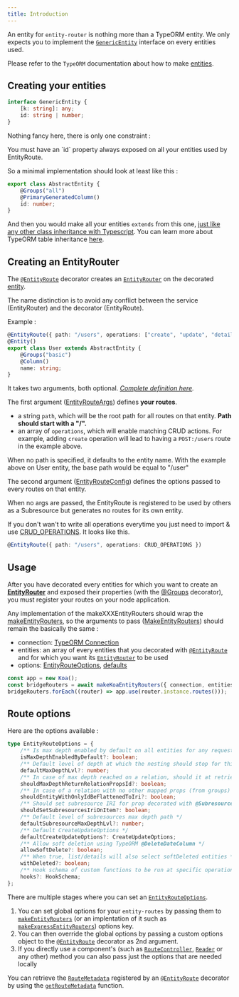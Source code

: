 ```yaml
---
title: Introduction
---
```



An entity for `entity-router` is nothing more than a TypeORM entity. We only expects you to implement the [`GenericEntity`](/api-reference/interfaces/genericentity) interface on every entities used.

Please refer to the `TypeORM` documentation about how to make [entities](https://typeorm.io/#/entities).

## Creating your entities

```typescript {3}
interface GenericEntity {
    [k: string]: any;
    id: string | number;
}
```

Nothing fancy here, there is only one constraint :

<DocAlert status="info">
    You must have an `id` property always exposed on all your entities used by EntityRoute.
</DocAlert>

So a minimal implementation should look at least like this :

```typescript {2,4}
export class AbstractEntity {
    @Groups("all")
    @PrimaryGeneratedColumn()
    id: number;
}
```

And then you would make all your entities `extends` from this one,
[just like any other class inheritance with Typescript](https://www.typescriptlang.org/docs/handbook/classes.html).
You can learn more about TypeORM table inheritance [here](https://typeorm.io/#/entity-inheritance).

## Creating an EntityRouter

The [`@EntityRoute`](/api-reference/globals#entityroute) decorator creates an
[`EntityRouter`](/api-reference/classes/entityrouter) on the decorated [entity](https://typeorm.io/#/entities/what-is-entity).

<DocAlert>
    The name distinction is to avoid any conflict between the service (EntityRouter) and the decorator (EntityRoute).
</DocAlert>

Example :

```typescript {1}
@EntityRoute({ path: "/users", operations: ["create", "update", "details", "list", "delete"] })
@Entity()
export class User extends AbstractEntity {
    @Groups("basic")
    @Column()
    name: string;
}
```

It takes two arguments, both optional. _[Complete definition here](/api-reference/globals/entityroute)._

The first argument ([EntityRouteArgs](/api-reference/globals#entityrouteargs)) defines **your routes**.

-   a string `path`, which will be the root path for all routes on that entity.
    **Path should start with a "/".**
-   an array of `operations`, which will enable matching CRUD actions.
    For example, adding `create` operation will lead to having a `POST:/users` route in the example above.

<DocAlert>
    When no path is specified, it defaults to the entity name. With the example above on User entity, the base path
    would be equal to "/user"
</DocAlert>

The second argument ([EntityRouteConfig](/api-reference/globals#entityrouteconfig)) defines the options passed to every routes on that entity.

<DocAlert>
    When no args are passed, the EntityRoute is registered to be used by others as a Subresource but generates no routes
    for its own entity.
</DocAlert>

If you don't wan't to write all operations everytime you just need to import & use [CRUD_OPERATIONS](/api-reference/globals#const-crud_operations).
It looks like this.

```typescript
@EntityRoute({ path: "/users", operations: CRUD_OPERATIONS })
```

## Usage

After you have decorated every entities for which you want to create an [**EntityRouter**](/api-reference/classes/entityrouter)
and exposed their properties (with the [@Groups](/api-reference/globals#groups) decorator),
you must register your routes on your node application.

Any implementation of the makeXXXEntityRouters should wrap the [makeEntityRouters](/api-reference/globals#makeentityrouters),
so the arguments to pass ([MakeEntityRouters](/api-reference/globals#makeentityrouters)) should remain the basically the same :

-   connection: [TypeORM Connection](https://typeorm.io/#/connection)
-   entities: an array of every entities that you decorated with [`@EntityRoute`](/api-reference/globals#entityroute) and for which you want its [`EntityRouter`](/api-reference/classes/entityrouter) to be used
-   options: [EntityRouteOptions](/api-reference/globals#entityrouteoptions), [defaults](/api-reference/globals#const-defaultentityrouteoptions)

```typescript title="Example with a Koa API"
const app = new Koa();
const bridgeRouters = await makeKoaEntityRouters({ connection, entities, options });
bridgeRouters.forEach((router) => app.use(router.instance.routes()));
```

## Route options

Here are the options available :

```typescript collapsable
type EntityRouteOptions = {
    /** Is max depth enabled by default on all entities for any request context for this router */
    isMaxDepthEnabledByDefault?: boolean;
    /** Default level of depth at which the nesting should stop for this router */
    defaultMaxDepthLvl?: number;
    /** In case of max depth reached on a relation, should it at retrieve its id and then stop instead of just stopping ? */
    shouldMaxDepthReturnRelationPropsId?: boolean;
    /** In case of a relation with no other mapped props (from groups) for a request: should it unwrap "relation { id }" to relation = id ? */
    shouldEntityWithOnlyIdBeFlattenedToIri?: boolean;
    /** Should set subresource IRI for prop decorated with @Subresource */
    shouldSetSubresourcesIriOnItem?: boolean;
    /** Default level of subresources max depth path */
    defaultSubresourceMaxDepthLvl?: number;
    /** Default CreateUpdateOptions */
    defaultCreateUpdateOptions?: CreateUpdateOptions;
    /** Allow soft deletion using TypeORM @DeleteDateColumn */
    allowSoftDelete?: boolean;
    /** When true, list/details will also select softDeleted entities */
    withDeleted?: boolean;
    /** Hook schema of custom functions to be run at specific operations in a request processing */
    hooks?: HookSchema;
};
```

There are multiple stages where you can set an [`EntityRouteOptions`](/api-reference/globals#entityrouteoptions).

1. You can set global options for your `entity-routes` by passing them to [`makeEntityRouters`](/api-reference/globals#makeentityrouters) (or an implentation of it such as [`makeExpressEntityRouters`](/api-reference/globals#makeexpressentityrouters)) options key.
2. You can then override the global options by passing a custom options object to the [`@EntityRoute`](/api-reference/globals#entityroute) decorator as 2nd argument.
3. If you directly use a component's (such as [`RouteController`](/api-reference/classes/routecontroller), [`Reader`](/api-reference/classes/reader) or any other) method you can also pass just the options that are needed locally

You can retrieve the [`RouteMetadata`](/api-reference/globals#routemetadata) registered by an [`@EntityRoute`](/api-reference/globals#entityroute) decorator by using the [`getRouteMetadata`](/api-reference/globals#getroutemetadata) function.
